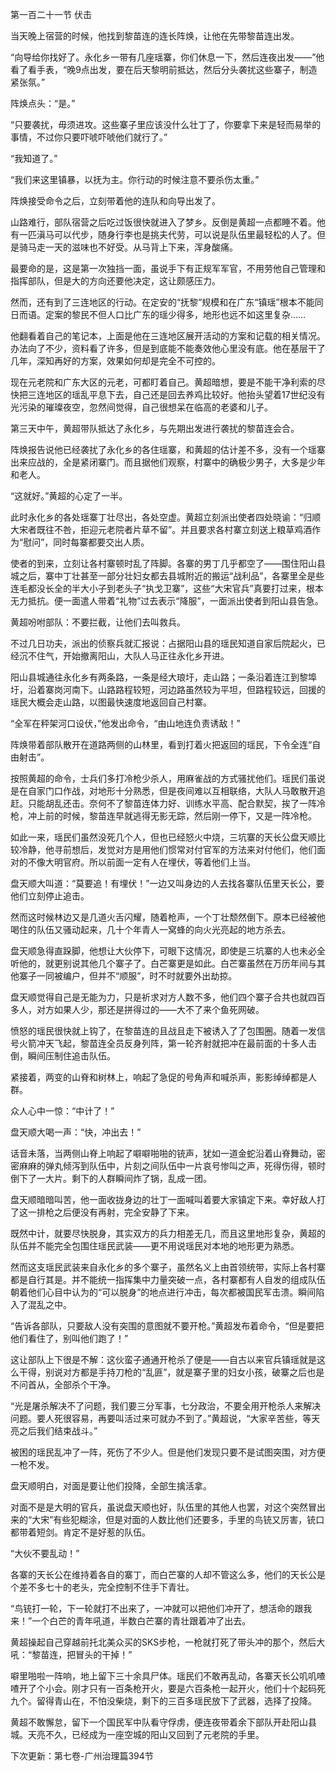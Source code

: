 

第一百二十一节 伏击

当天晚上宿营的时候，他找到黎苗连的连长阵焕，让他在先带黎苗连出发。

“向导给你找好了。永化乡一带有几座瑶寨，你们休息一下，然后连夜出发――”他看了看手表，“晚9点出发，要在后天黎明前抵达，然后分头袭扰这些寨子，制造紧张氛。”

阵焕点头：“是。”

“只要袭扰，毋须进攻。这些寨子里应该没什么壮丁了，你要拿下来是轻而易举的事情，不过你只要吓唬吓唬他们就行了。”

“我知道了。”

“我们来这里镇暴，以抚为主。你行动的时候注意不要杀伤太重。”

阵焕接受命令之后，立刻带着他的连队和向导出发了。

山路难行，部队宿营之后吃过饭很快就进入了梦乡。反倒是黄超一点都睡不着。他有一匹滇马可以代步，随身行李也是挑夫代劳，可以说是队伍里最轻松的人了。但是骑马走一天的滋味也不好受。从马背上下来，浑身酸痛。

最要命的是，这是第一次独挡一面，虽说手下有正规军军官，不用劳他自己管理和指挥部队，但是大的方向还要他决定，这让颇感压力。

然而，还有到了三连地区的行动。在定安的“抚黎”规模和在广东“镇瑶”根本不能同日而语。定案的黎民不但人口比广东的瑶少得多，地形也远不如这里复杂……

他翻看着自己的笔记本，上面是他在三连地区展开活动的方案和记载的相关情况。办法向了不少，资料看了许多，但是到底能不能奏效他心里没有底。他在基层干了几年，深知再好的方案，效果如何却是完全不可控的。

现在元老院和广东大区的元老，可都盯着自己。黄超暗想，要是不能干净利索的尽快把三连地区的瑶乱平息下去，自己还是回去养鸡比较好。他抬头望着17世纪没有光污染的璀璨夜空，忽然间觉得，自己很想呆在临高的老婆和儿子。

第三天中午，黄超带队抵达了永化乡，与先期出发进行袭扰的黎苗连会合。

阵焕报告说他已经袭扰了永化乡的各住瑶寨，和黄超的估计差不多，没有一个瑶寨出来应战的，全是紧闭寨门。而且据他们观察，村寨中的确极少男子，大多是少年和老人。

“这就好。”黄超的心定了一半。

此时永化乡的各处瑶寨丁壮尽出，各处空虚。黄超立刻派出使者四处晓谕：“归顺大宋者既往不咎，拒迎元老院者片草不留”。并且要求各村寨立刻送上粮草鸡酒作为“慰问”，同时每寨都要交出人质。

使者的到来，立刻让各村寨顿时乱了阵脚。各寨的男丁几乎都空了――围住阳山县城之后，寨中丁壮甚至一部分壮妇女都去县城附近的搬运“战利品”，各寨里全是些连毛都没长全的半大小子到老头子“执戈卫寨”，这些“大宋官兵”真要打过来，根本无力抵抗。便一面遣人带着“礼物”过去表示“降服”，一面派出使者到阳山县告急。

黄超吩咐部队：不要拦截，让他们去叫救兵。

不过几日功夫，派出的侦察兵就汇报说：占据阳山县的瑶民知道自家后院起火，已经沉不住气，开始撤离阳山，大队人马正往永化乡开进。

阳山县城通往永化乡有两条路，一条是经大琅圩，走山路；一条沿着连江到黎埠圩，沿着寨岗河南下。山路路程较短，河边路虽然较为平坦，但路程较远，回援的瑶民大概会走山路，以图最快速度地返回自己村寨。

“全军在秤架河口设伏，”他发出命令，“由山地连负责诱敌！”

阵焕带着部队散开在道路两侧的山林里，看到打着火把返回的瑶民，下令全连“自由射击”。

按照黄超的命令，士兵们多打冷枪少杀人，用麻雀战的方式骚扰他们。瑶民们虽说是在自家门口作战，对地形十分熟悉，但是夜间难以互相联络，大队人马敢散开追赶。只能胡乱还击。奈何不了黎苗连体力好、训练水平高、配合默契，挨了一阵冷枪，冲上前的时候，黎苗连早就逃得无影无踪，然后刚一停下，又是一阵冷枪。

如此一来，瑶民们虽然没死几个人，但也已经怒火中烧，三坑寨的天长公盘天顺比较冷静，他寻前想后，发觉对方是用他们惯常对付官军的方法来对付他们，他们面对的不像大明官府。所以前面一定有人在埋伏，等着他们上当。

盘天顺大叫道：“莫要追！有埋伏！”一边又叫身边的人去找各寨队伍里天长公，要他们立刻停止追击。

然而这时候林边又是几道火舌闪耀，随着枪声，一个丁壮颓然倒下。原本已经被他喝住的队伍又骚动起来，几十个年青人一窝蜂的向火光亮起的地方杀去。

盘天顺急得直跺脚，他想让大伙停下，可眼下这情况，即使是三坑寨的人也未必全听他的，就更别说其他几个寨子了。白芒寨更是如此。白芒寨虽然在万历年间与其他寨子一同被编户，但并不“顺服”，时不时就要外出劫掠。

盘天顺觉得自己是无能为力，只是祈求对方人数不多，他们四个寨子合共也就四百多人，对方如果人少，那还是拼得过的――大不了来个鱼死网破。

愤怒的瑶民很快就上钩了，在黎苗连的且战且走下被诱入了了包围圈。随着一发信号火箭冲天飞起，黎苗连全员反身列阵，第一轮齐射就把冲在最前面的十多人击倒，瞬间压制住追击队伍。

紧接着，两变的山脊和树林上，响起了急促的号角声和喊杀声，影影绰绰都是人群。

众人心中一惊：“中计了！”

盘天顺大喝一声：“快，冲出去！”

话音未落，当两侧山脊上响起了噼噼啪啪的铳声，犹如一道金蛇沿着山脊舞动，密密麻麻的弹丸倾泻到队伍中，片刻之间队伍中一片哀号惨叫之声，死得伤得，顿时倒下了一大片。剩下的人群瞬间炸了锅，乱成一团。

盘天顺暗暗叫苦，他一面收拢身边的壮丁一面喊叫着要大家镇定下来。幸好敌人打了这一排枪之后便没有再射，完全安静了下来。

既然中计，就要尽快脱身，其实双方的兵力相差无几，而且这里地形复杂，黄超的队伍并不能完全包围住瑶民武装――更不用说瑶民对本地的地形更为熟悉。

然而这支瑶民武装来自永化乡的多个寨子，虽然名义上由首领统带，实际上各村寨都是自行其是。并不能统一指挥集中力量突破一点，各村寨都有人自发的组成队伍朝着他们心目中认为的“可以脱身”的地点进行冲击，每次都被国民军击溃。瞬间陷入了混乱之中。

“告诉各部队，只要敌人没有突围的意图就不要开枪。”黄超发布着命令，“但是要把他们看住了，别叫他们跑了！”

这让部队上下很是不解：这伙蛮子通通开枪杀了便是――自古以来官兵镇瑶就是这么干得，别说对方都是手持刀枪的“乱匪”，就是寨子里的妇女小孩，破寨之后也是不问首从，全部杀个干净。

“光是屠杀解决不了问题，我们要三分军事，七分政治，不要全用开枪杀人来解决问题。要人死很容易，再要叫活过来可就办不到了。”黄超说，“大家辛苦些，等天亮之后我们结束战斗。”

被困的瑶民乱冲了一阵，死伤了不少人。但是他们发现只要不是试图突围，对方便一枪不发。

盘天顺明白，对面是要让他们投降，全部生擒活拿。

对面不是是大明的官兵，虽说盘天顺也好，队伍里的其他人也罢，对这个突然冒出来的“大宋”有些犯糊涂，但是对面的人数比他们还要多，手里的鸟铳又厉害，铳口都带着短剑。肯定不是好惹的队伍。

“大伙不要乱动！”

各寨的天长公在维持着各自的寨丁，而白芒寨的人却不管这么多，他们的天长公是个差不多七十的老头，完全控制不住手下青壮。

“鸟铳打一轮，下一轮就打不出来了，一冲就可以把他们冲开了，想活命的跟我来！”一个白芒的青年吼道，半数白芒寨的青壮跟着冲了出去。

黄超操起自己穿越前托北美众买的SKS步枪，一枪就打死了带头冲的那个，然后大吼：“黎苗连，把冒头的干掉！”

噼里啪啦一阵响，地上留下三十余具尸体。瑶民们不敢再乱动，各寨天长公叽叽喳喳开了个小会。刚才只有一百条枪开火，要是六百条枪一起开火，他们十个起码死九个。留得青山在，不怕没柴烧，剩下的三百多瑶民放下了武器，选择了投降。

黄超不敢懈怠，留下一个国民军中队看守俘虏，便连夜带着余下部队开赴阳山县城。天亮不久，已经成为一座空城的阳山又回到了元老院的手里。

下次更新：第七卷-广州治理篇394节


